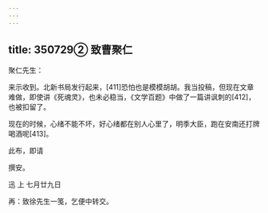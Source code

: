 ```yaml
---
---
---
```

title: 350729② 致曹聚仁
---




聚仁先生：

来示收到。北新书局发行起来，[411]恐怕也是模模胡胡。我当投稿，但现在文章难做，即使讲《死魂灵》，也未必稳当，《文学百题》中做了一篇讲讽刺的[412]，也被扣留了。

现在的时候，心绪不能不坏，好心绪都在别人心里了，明季大臣，跑在安南还打牌喝酒呢[413]。

此布，即请

撰安。

迅 上 七月廿九日

再：致徐先生一笺，乞便中转交。